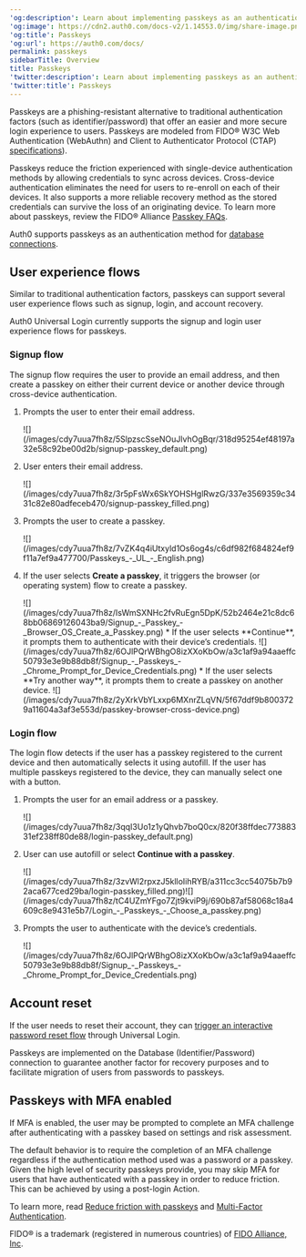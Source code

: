 ---
'og:description': Learn about implementing passkeys as an authentication method
'og:image': https://cdn2.auth0.com/docs-v2/1.14553.0/img/share-image.png
'og:title': Passkeys
'og:url': https://auth0.com/docs/
permalink: passkeys
sidebarTitle: Overview
title: Passkeys
'twitter:description': Learn about implementing passkeys as an authentication method
'twitter:title': Passkeys
---
Passkeys are a phishing-resistant alternative to traditional authentication factors (such as identifier/password) that offer an easier and more secure login experience to users. Passkeys are modeled from FIDO® W3C Web Authentication (WebAuthn) and Client to Authenticator Protocol (CTAP) [specifications](https://fidoalliance.org/specs/fido-v2.1-ps-20210615/fido-client-to-authenticator-protocol-v2.1-ps-errata-20220621.html#intro)).

Passkeys reduce the friction experienced with single-device authentication methods by allowing credentials to sync across devices. Cross-device authentication eliminates the need for users to re-enroll on each of their devices. It also supports a more reliable recovery method as the stored credentials can survive the loss of an originating device. To learn more about passkeys, review the FIDO® Alliance [Passkey FAQs](https://fidoalliance.org/passkeys/#faq).

Auth0 supports passkeys as an authentication method for [database connections](/docs/authenticate/database-connections).

## User experience flows

Similar to traditional authentication factors, passkeys can support several user experience flows such as signup, login, and account recovery.

<Callout icon="file-lines" color="#0EA5E9" iconType="regular">

Auth0 Universal Login currently supports the signup and login user experience flows for passkeys.

</Callout>

### Signup flow

The signup flow requires the user to provide an email address, and then create a passkey on either their current device or another device through cross-device authentication.

1. Prompts the user to enter their email address.

   <Frame>![](/images/cdy7uua7fh8z/5SlpzscSseNOuJlvhOgBqr/318d95254ef48197a32e58c92be00d2b/signup-passkey_default.png)</Frame>
2. User enters their email address.

   <Frame>![](/images/cdy7uua7fh8z/3r5pFsWx6SkYOHSHglRwzG/337e3569359c3431c82e80adfeceb470/signup-passkey_filled.png)</Frame>
3. Prompts the user to create a passkey.

   <Frame>![](/images/cdy7uua7fh8z/7vZK4q4iUtxyld1Os6og4s/c6df982f684824ef9f11a7ef9a477700/Passkeys_-_UL_-_English.png)</Frame>
4. If the user selects **Create a passkey**, it triggers the browser (or operating system) flow to create a passkey.

   <Frame>![](/images/cdy7uua7fh8z/IsWmSXNHc2fvRuEgn5DpK/52b2464e21c8dc68bb06869126043ba9/Signup_-_Passkey_-_Browser_OS_Create_a_Passkey.png)</Frame>
   * If the user selects **Continue**, it prompts them to authenticate with their device’s credentials.

     <Frame>![](/images/cdy7uua7fh8z/6OJlPQrWBhgO8izXXoKbOw/a3c1af9a94aaeffc50793e3e9b88db8f/Signup_-_Passkeys_-_Chrome_Prompt_for_Device_Credentials.png)</Frame>
   * If the user selects **Try another way**, it prompts them to create a passkey on another device.

     <Frame>![](/images/cdy7uua7fh8z/2yXrkVbYLxxp6MXnrZLqVN/5f67ddf9b8003729a11604a3af3e553d/passkey-browser-cross-device.png)</Frame>

### Login flow

The login flow detects if the user has a passkey registered to the current device and then automatically selects it using autofill. If the user has multiple passkeys registered to the device, they can manually select one with a button.

1. Prompts the user for an email address or a passkey.

   <Frame>![](/images/cdy7uua7fh8z/3qqI3Uo1z1yQhvb7boQ0cx/820f38ffdec77388331ef238ff80de88/login-passkey_default.png)</Frame>
2. User can use autofill or select **Continue with a passkey**.

   <Frame>![](/images/cdy7uua7fh8z/3zvWl2rpxzJ5klloIihRYB/a311cc3cc54075b7b92aca677ced29ba/login-passkey_filled.png)</Frame><Frame>![](/images/cdy7uua7fh8z/tC4UZmYFgo7Zjt9kviP9j/690b87af58068c18a4609c8e9431e5b7/Login_-_Passkeys_-_Choose_a_passkey.png)</Frame>
3. Prompts the user to authenticate with the device’s credentials.

   <Frame>![](/images/cdy7uua7fh8z/6OJlPQrWBhgO8izXXoKbOw/a3c1af9a94aaeffc50793e3e9b88db8f/Signup_-_Passkeys_-_Chrome_Prompt_for_Device_Credentials.png)</Frame>

## Account reset

If the user needs to reset their account, they can [trigger an interactive password reset flow](/docs/authenticate/database-connections/password-change#universal-login-page) through <Tooltip tip="Universal Login: Your application redirects to Universal Login, hosted on Auth0's Authorization Server, to verify a user's identity." cta="View Glossary" href="/docs/glossary?term=Universal+Login">Universal Login</Tooltip>.

Passkeys are implemented on the Database (Identifier/Password) connection to guarantee another factor for recovery purposes and to facilitate migration of users from passwords to passkeys.

## Passkeys with MFA enabled

If <Tooltip tip="Multi-factor authentication (MFA): User authentication process that uses a factor in addition to username and password such as a code via SMS." cta="View Glossary" href="/docs/glossary?term=MFA">MFA</Tooltip> is enabled, the user may be prompted to complete an MFA challenge after authenticating with a passkey based on settings and risk assessment.

The default behavior is to require the completion of an MFA challenge regardless if the authentication method used was a password or a passkey. Given the high level of security passkeys provide, you may skip MFA for users that have authenticated with a passkey in order to reduce friction. This can be achieved by using a post-login Action.

To learn more, read [Reduce friction with passkeys](/docs/customize/actions/explore-triggers/signup-and-login-triggers/login-trigger#reduce-friction-with-passkeys) and [Multi-Factor Authentication](/docs/secure/multi-factor-authentication).

<Callout icon="file-lines" color="#0EA5E9" iconType="regular">

FIDO® is a trademark (registered in numerous countries) of [FIDO Alliance, Inc](https://fidoalliance.org/).

</Callout>